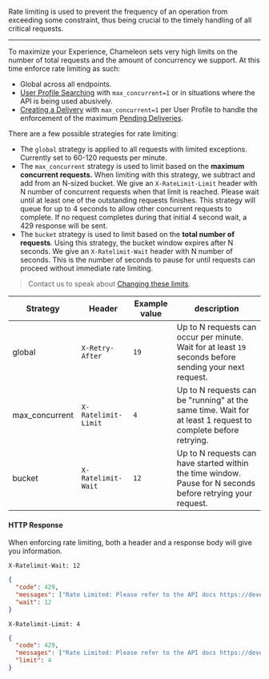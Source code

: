 Rate limiting is used to prevent the frequency of an operation from exceeding some constraint, thus being crucial to the timely handling of all critical requests.

---


To maximize your Experience, Chameleon sets very high limits on the number of total requests and the amount of concurrency we support. At this time enforce rate limiting as such:

- Global across all endpoints.
- [User Profile Searching](apis/profiles-search) with `max_concurrent=1` or in situations where the API is being used abusively.
- [Creating a Delivery](apis/deliveries) with `max_concurrent=1` per User Profile to handle the enforcement of the maximum [Pending Deliveries](/api/deliveries#limits).

There are a few possible strategies for rate limiting:

- The `global` strategy is applied to all requests with limited exceptions. Currently set to 60-120 requests per minute.
- The `max_concurrent` strategy is used to limit based on the **maximum concurrent requests.** When limiting with this strategy, we subtract and add from an N-sized bucket. We give an `X-RateLimit-Limit` header with N number of concurrent requests when that limit is reached. Please wait until at least one of the outstanding requests finishes. This strategy will queue for up to 4 seconds to allow other concurrent requests to complete. If no request completes during that initial 4 second wait, a 429 response will be sent.
- The `bucket` strategy is used to limit based on the **total number of requests**. Using this strategy, the bucket window expires after N seconds. We give an `X-Ratelimit-Wait` header with N number of seconds. This is the number of seconds to pause for until requests can proceed without immediate rate limiting.

> Contact us to speak about [Changing these limits](https://app.chameleon.io/help).


| Strategy       | Header              | Example value | description                                                  |
| -------------- | ------------------- | ------------- | ------------------------------------------------------------ |
| global         | `X-Retry-After`     | `19`          | Up to N requests can occur per minute. Wait for at least `19` seconds before sending your next request. |
| max_concurrent | `X-Ratelimit-Limit` | `4`           | Up to N requests can be "running" at the same time. Wait for at least 1 request to complete before retrying. |
| bucket         | `X-Ratelimit-Wait`  | `12`          | Up to N requests can have started within the time window. Pause for N seconds before retrying your request. |



#### HTTP Response

When enforcing rate limiting, both a header and a response body will give you information.

```text
X-Ratelimit-Wait: 12
```

```json
{
  "code": 429,
  "messages": ["Rate Limited: Please refer to the API docs https://developers.chameleon.io/#/concepts/rate-limiting for more information"],
  "wait": 12
}
```

```text
X-Ratelimit-Limit: 4
```

```json
{
  "code": 429,
  "messages": ["Rate Limited: Please refer to the API docs https://developers.chameleon.io/#/concepts/rate-limiting for more information"],
  "limit": 4
}
```
